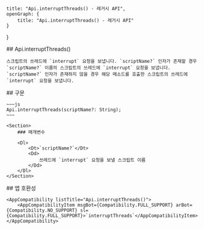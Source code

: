 
    title: "Api.interruptThreads() - 레거시 API",
    openGraph: {
        title: "Api.interruptThreads() - 레거시 API"
    }
}

<Section>
    ## Api.interruptThreads()

    스크립트의 쓰레드에 `interrupt` 요청을 보냅니다. `scriptName?` 인자가 존재할 경우 `scriptName?` 이름의 스크립트의 쓰레드에 `interrupt` 요청을 보냅니다.
    `scriptName?` 인자가 존재하지 않을 경우 해당 메소드를 호출한 스크립트의 쓰레드에 `interrupt` 요청을 보냅니다.
</Section>
<Section>
    ## 구문

    ~~~js
    Api.interruptThreads(scriptName?: String);
    ~~~

    <Section>
        ### 매개변수

        <Dl>
            <Dt>`scriptName?`</Dt>
            <Dd>
                쓰레드에 `interrupt` 요청을 보낼 스크립트 이름
            </Dd>
        </Dl>
    </Section>
</Section>
<Section>
    ## 앱 호환성

    <AppCompatibility listTitle="Api.interruptThreads()">
        <AppCompatibilityItem msgBot={Compatibility.FULL_SUPPORT} arBot={Compatibility.NO_SUPPORT} sl={Compatibility.FULL_SUPPORT}>`interruptThreads`</AppCompatibilityItem>
    </AppCompatibility>
</Section>